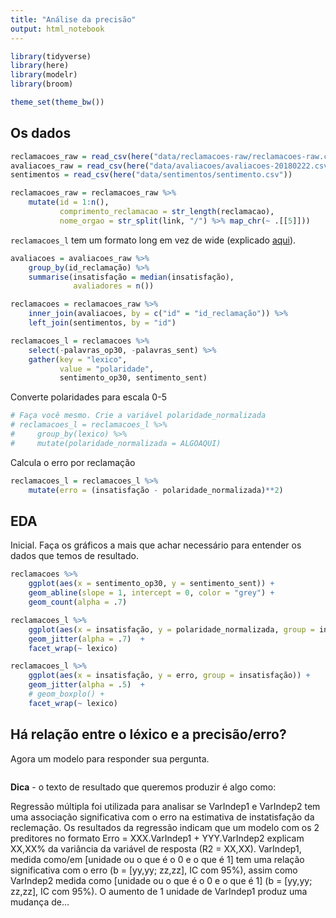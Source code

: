 ```yaml
---
title: "Análise da precisão"
output: html_notebook
---
```


```r
library(tidyverse)
library(here)
library(modelr)
library(broom)

theme_set(theme_bw())
```

## Os dados

```r
reclamacoes_raw = read_csv(here("data/reclamacoes-raw/reclamacoes-raw.csv"))
avaliacoes_raw = read_csv(here("data/avaliacoes/avaliacoes-20180222.csv"))
sentimentos = read_csv(here("data/sentimentos/sentimento.csv"))

reclamacoes_raw = reclamacoes_raw %>% 
    mutate(id = 1:n(), 
           comprimento_reclamacao = str_length(reclamacao), 
           nome_orgao = str_split(link, "/") %>% map_chr(~ .[[5]]))
```

`reclamacoes_l` tem um formato long em vez de wide (explicado [aqui](https://sejdemyr.github.io/r-tutorials/basics/wide-and-long/)).

```r
avaliacoes = avaliacoes_raw %>% 
    group_by(id_reclamação) %>% 
    summarise(insatisfação = median(insatisfação), 
              avaliadores = n())

reclamacoes = reclamacoes_raw %>% 
    inner_join(avaliacoes, by = c("id" = "id_reclamação")) %>% 
    left_join(sentimentos, by = "id")

reclamacoes_l = reclamacoes %>%  
    select(-palavras_op30, -palavras_sent) %>% 
    gather(key = "lexico", 
           value = "polaridade", 
           sentimento_op30, sentimento_sent)

```

Converte polaridades para escala 0-5

```r
# Faça você mesmo. Crie a variável polaridade_normalizada
# reclamacoes_l = reclamacoes_l %>% 
#     group_by(lexico) %>% 
#     mutate(polaridade_normalizada = ALGOAQUI)

```

Calcula o erro por reclamação

```r
reclamacoes_l = reclamacoes_l %>% 
    mutate(erro = (insatisfação - polaridade_normalizada)**2)
```


## EDA

Inicial. Faça os gráficos a mais que achar necessário para entender os dados que temos de resultado.

```r
reclamacoes %>% 
    ggplot(aes(x = sentimento_op30, y = sentimento_sent)) + 
    geom_abline(slope = 1, intercept = 0, color = "grey") + 
    geom_count(alpha = .7) 
```

```r
reclamacoes_l %>% 
    ggplot(aes(x = insatisfação, y = polaridade_normalizada, group = insatisfação)) + 
    geom_jitter(alpha = .7)  + 
    facet_wrap(~ lexico)

reclamacoes_l %>% 
    ggplot(aes(x = insatisfação, y = erro, group = insatisfação)) + 
    geom_jitter(alpha = .5)  +
    # geom_boxplo() + 
    facet_wrap(~ lexico)
```


## Há relação entre o léxico e a precisão/erro?

Agora um modelo para responder sua pergunta.

```r

```

**Dica** - o texto de resultado que queremos produzir é algo como: 

Regressão múltipla foi utilizada para analisar se VarIndep1 e VarIndep2 tem uma associação significativa com o erro na estimativa de instatisfação da reclemação. Os resultados da regressão indicam que um modelo com os 2 preditores no formato Erro = XXX.VarIndep1 + YYY.VarIndep2 explicam XX,XX% da variância da variável de resposta (R2 = XX,XX). VarIndep1, medida como/em [unidade ou o que é o 0 e o que é 1] tem uma relação significativa com o erro (b = [yy,yy;  zz,zz], IC com 95%), assim como VarIndep2 medida como [unidade ou o que é o 0 e o que é 1] (b = [yy,yy;  zz,zz], IC com 95%). O aumento de 1 unidade de VarIndep1 produz uma mudança de...

